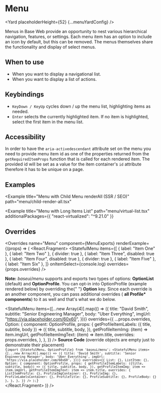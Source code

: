 




# Menu

<Yard placeholderHeight={52} {...menuYardConfig} />

Menus in Base Web provide an opportunity to nest various hierarchical navigation, features, or
settings. Each menu item has an option to include an icon by default, but this can be removed.
The menus themselves share the functionality and display of select menus.

## When to use

- When you want to display a navigational list.
- When you want to display a list of actions.

## Keybindings

- `KeyDown / KeyUp` cycles down / up the menu list, highlighting items as needed.
- `Enter` selects the currently highlighted item. If no item is highlighted, select the first item in the menu list.

## Accessibility

In order to have the `aria-activedescendant` attribute set on the menu you need to provide menu item id
as one of the properties returned from the `getRequiredItemProps` function that is called for each rendered item.
The provided id will be set as a value for the item container's `id` attribute therefore it has to be unique on a page.

## Examples

<Example title="Menu Basic Usage" path="menu/basic.tsx">
  <Basic />
</Example>

<Example title="Menu with Compact Menu Items" path="menu/compact.tsx">
  <Compact />
</Example>

<Example title="Menu with Profile Menu" path="menu/profile.tsx">
  <Profile />
</Example>

<Example title="Menu Stateless example" path="menu/stateless.tsx">
  <Stateless />
</Example>

<Example title="Menu with Child Menu" path="menu/child.tsx">
  <Child />
</Example>

<Example
  title="Menu with Child Menu renderAll (SSR / SEO)"
  path="menu/child-render-all.tsx"
>
  <ChildRenderAll />
</Example>

<Example title="Menu with Grouped Items" path="menu/grouped.tsx">
  <Grouped />
</Example>

<Example
  title="Menu with Long Items List"
  path="menu/virtual-list.tsx"
  additionalPackages={{ "react-virtualized": "^9.21.0" }}
>
  <VirtualList />
</Example>

<Example title="Menu with URL href" path="menu/href.tsx">
  <Href />
</Example>

<Example title="Menu with Dividers" path="menu/dividers.tsx">
  <Dividers />
</Example>

## Overrides

<Overrides
  name="Menu"
  component={MenuExports}
  renderExample={(props) => (
    <React.Fragment>
      <Block marginBottom="scale600">
        <StatefulMenu
          items={[
            { label: "Item One" },
            { label: "Item Two" },
            { divider: true },
            { label: "Item Three", disabled: true },
            { label: "Item Four", disabled: true },
            { divider: true },
            { label: "Item Five" },
            { label: "Item Six" },
          ]}
          onItemSelect={console.log}
          overrides={props.overrides}
        />
      </Block>
      <p>
        <b>Note:</b> <i>baseui/menu</i> supports and exports two types of
        options: <b>OptionList</b> (default) and <b>OptionProfile</b>. You can
        opt-in into OptionProfile (example rendered below) by overriding the{" "}
        <strong>Option</strong> key. Since each override is an another
        component, you can pass additional overrides (
        <strong>all Profile* components</strong>) to it as well and that's what
        we do below.
      </p>
      <StatefulMenu
        items={[...new Array(4)].map(() => ({
          title: "David Smith",
          subtitle: "Senior Engineering Manager",
          body: "Uber Everything",
          imgUrl: "https://via.placeholder.com/60x60",
        }))}
        overrides={{
          ...props.overrides,
          Option: {
            component: OptionProfile,
            props: {
              getProfileItemLabels: ({ title, subtitle, body }) => ({
                title,
                subtitle,
                body,
              }),
              getProfileItemImg: (item) => item.imgUrl,
              getProfileItemImgText: (item) => item.title,
              overrides: props.overrides,
            },
          },
        }}
      />
      <Block marginTop="scale600" marginBottom="scale600">
        <strong>Source Code</strong> (override objects are empty just to
        demonstrate their placement)
      </Block>
      <Code>
        {`import {StatefulMenu, OptionProfile} from 'baseui/menu';
            <StatefulMenu
              items={[...new Array(4)].map(() => ({
                title: 'David Smith',
                subtitle: 'Senior Engineering Manager',
                body: 'Uber Everything',
                imgUrl: 'https://via.placeholder.com/60x60',
              }))}
              overrides={{
                List: {},
                ListItem: {},
                Option: {
                  component: OptionProfile,
                  props: {
                    getProfileItemLabels: ({title, subtitle, body}) => ({
                      title,
                      subtitle,
                      body,
                    }),
                    getProfileItemImg: item => item.imgUrl,
                    getProfileItemImgText: item => item.title,
                    overrides: {
                      ListItemProfile: {},
                      ProfileImgContainer: {},
                      ProfileImg: {},
                      ProfileLabelsContainer: {},
                      ProfileTitle: {},
                      ProfileSubtitle: {},
                      ProfileBody: {}
                    },
                  },
                },
              }}
            />
          );`}
      </Code>
    </React.Fragment>
  )}
/>

<Exports component={MenuExports} title="Menu exports" path="baseui/menu" />
